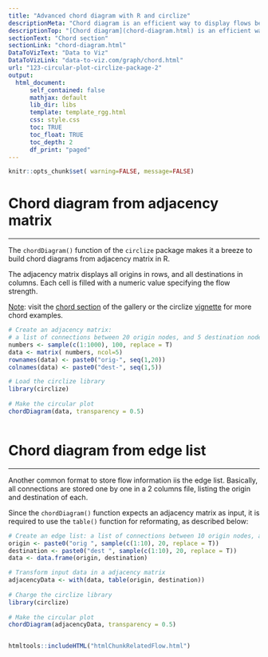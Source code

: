 ```yaml
---
title: "Advanced chord diagram with R and circlize"
descriptionMeta: "Chord diagram is an efficient way to display flows between entities. This post shows how to build it from an edge list or from an adjacency matrix, using the circlize package."
descriptionTop: "[Chord diagram](chord-diagram.html) is an efficient way to display flows between entities. This post shows how to build it from an edge list or from an adjacency matrix, using the `circlize` package."
sectionText: "Chord section"
sectionLink: "chord-diagram.html"
DataToVizText: "Data to Viz"
DataToVizLink: "data-to-viz.com/graph/chord.html"
url: "123-circular-plot-circlize-package-2"
output:
  html_document:
      self_contained: false    
      mathjax: default
      lib_dir: libs
      template: template_rgg.html
      css: style.css
      toc: TRUE
      toc_float: TRUE
      toc_depth: 2
      df_print: "paged"
---
```



```r
knitr::opts_chunk$set( warning=FALSE, message=FALSE)
```

<div class="container">




# Chord diagram from adjacency matrix
***

<div class = "row">

<div class = "col-md-6  col-sm-12 align-self-center">

The `chordDiagram()` function of the `circlize` package makes it a breeze to build chord diagrams from adjacency matrix in R.

The adjacency matrix displays all origins in rows, and all destinations in columns. Each cell is filled with a numeric value specifying the flow strength.

<u>Note</u>: visit the [chord section](chord-diagram.html) of the gallery or the circlize [vignette](https://cran.r-project.org/web/packages/circlize/vignettes/circlize.pdf) for more chord examples.

</div>


<div class = "col-md-6  col-sm-12">

```r
# Create an adjacency matrix: 
# a list of connections between 20 origin nodes, and 5 destination nodes:
numbers <- sample(c(1:1000), 100, replace = T)
data <- matrix( numbers, ncol=5)
rownames(data) <- paste0("orig-", seq(1,20))
colnames(data) <- paste0("dest-", seq(1,5))

# Load the circlize library
library(circlize)
 
# Make the circular plot
chordDiagram(data, transparency = 0.5)
```
</div>
</div>



```r
```














# Chord diagram from edge list
***

<div class = "row">

<div class = "col-md-6  col-sm-12 align-self-center">

Another common format to store flow information iis the edge list. Basically, all connections are stored one by one in a 2 columns file, listing the origin and destination of each.

Since the `chordDiagram()` function expects an adjacency matrix as input, it is required to use the `table()` function for reformating, as described below:

</div>


<div class = "col-md-6  col-sm-12">

```r
# Create an edge list: a list of connections between 10 origin nodes, and 10 destination nodes:
origin <- paste0("orig ", sample(c(1:10), 20, replace = T))
destination <- paste0("dest ", sample(c(1:10), 20, replace = T))
data <- data.frame(origin, destination)

# Transform input data in a adjacency matrix
adjacencyData <- with(data, table(origin, destination))
 
# Charge the circlize library
library(circlize)
 
# Make the circular plot
chordDiagram(adjacencyData, transparency = 0.5)
```
</div>
</div>



```r
```



<!-- Close container -->
</div>




```r
htmltools::includeHTML("htmlChunkRelatedFlow.html")
```
